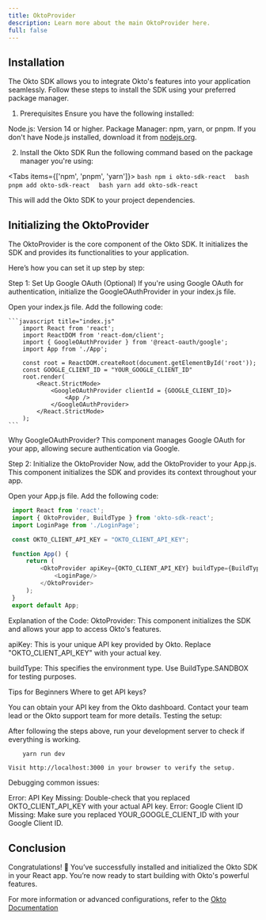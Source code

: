 ```yaml
---
title: OktoProvider
description: Learn more about the main OktoProvider here.
full: false
---
```



## Installation

The Okto SDK allows you to integrate Okto's features into your application seamlessly. Follow these steps to install the SDK using your preferred package manager.

1. Prerequisites
Ensure you have the following installed:

Node.js: Version 14 or higher.
Package Manager: npm, yarn, or pnpm.
If you don't have Node.js installed, download it from [nodejs.org](https://nodejs.org/en).

2. Install the Okto SDK
Run the following command based on the package manager you're using:

<Tabs items={['npm', 'pnpm', 'yarn']}>
        <Tab value="npm">
            ```bash
                npm i okto-sdk-react 
            ```
            </Tab>
            <Tab value="pnpm">
            ```bash
                pnpm add okto-sdk-react 
            ```
            </Tab>
            <Tab value="yarn">
             ```bash
                yarn add okto-sdk-react 
            ```
        </Tab>    
</Tabs>

This will add the Okto SDK to your project dependencies.

## Initializing the OktoProvider

The OktoProvider is the core component of the Okto SDK. It initializes the SDK and provides its functionalities to your application.

Here’s how you can set it up step by step:

Step 1: Set Up Google OAuth (Optional)
If you're using Google OAuth for authentication, initialize the GoogleOAuthProvider in your index.js file.

Open your index.js file.
Add the following code:

    ```javascript title="index.js"
        import React from 'react';
        import ReactDOM from 'react-dom/client';
        import { GoogleOAuthProvider } from '@react-oauth/google';
        import App from './App';

        const root = ReactDOM.createRoot(document.getElementById('root'));
        const GOOGLE_CLIENT_ID = "YOUR_GOOGLE_CLIENT_ID"
        root.render(
            <React.StrictMode>
                <GoogleOAuthProvider clientId = {GOOGLE_CLIENT_ID}>
                    <App />
                </GoogleOAuthProvider>
            </React.StrictMode>
        );
    ```
Why GoogleOAuthProvider?
This component manages Google OAuth for your app, allowing secure authentication via Google.

Step 2: Initialize the OktoProvider
Now, add the OktoProvider to your App.js. This component initializes the SDK and provides its context throughout your app.

Open your App.js file.
Add the following code:


   ```javascript title="App.js"
    import React from 'react';
    import { OktoProvider, BuildType } from 'okto-sdk-react';
    import LoginPage from './LoginPage';

    const OKTO_CLIENT_API_KEY = "OKTO_CLIENT_API_KEY";

    function App() {
        return (
            <OktoProvider apiKey={OKTO_CLIENT_API_KEY} buildType={BuildType.SANDBOX}>
                <LoginPage/>
            </OktoProvider>
        );
    }
    export default App;
   ```
Explanation of the Code:
OktoProvider: This component initializes the SDK and allows your app to access Okto's features.

apiKey: This is your unique API key provided by Okto. Replace "OKTO_CLIENT_API_KEY" with your actual key.

buildType: This specifies the environment type. Use BuildType.SANDBOX for testing purposes.

Tips for Beginners
Where to get API keys?

You can obtain your API key from the Okto dashboard. Contact your team lead or the Okto support team for more details.
Testing the setup:

After following the steps above, run your development server to check if everything is working.

```bash
    yarn run dev
```
    Visit http://localhost:3000 in your browser to verify the setup.

Debugging common issues:

Error: API Key Missing: Double-check that you replaced OKTO_CLIENT_API_KEY with your actual API key.
Error: Google Client ID Missing: Make sure you replaced YOUR_GOOGLE_CLIENT_ID with your Google Client ID.
   ## Conclusion

   Congratulations! 🎉 You’ve successfully installed and initialized the Okto SDK in your React app. You’re now ready to start building with Okto's powerful features.

For more information or advanced configurations, refer to the [Okto Documentation](https://docs.okto.tech/docs)